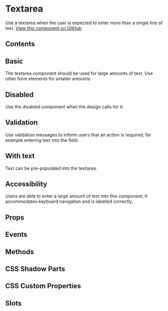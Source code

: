 # Textarea
Use a textarea when the user is expected to enter more than a single line of text. [View this component on GitHub](https://github.com/UKHO/admiralty-design-system/tree/main/packages/core/src/components/textarea)

## Contents

## Basic
The textarea component should be used for large amounts of text. Use other form elements for smaller amounts.


<Basic />

## Disabled
Use the disabled component when the design calls for it.


<Disabled />

## Validation
Use validation messages to inform users that an action is required, for example entering text into the field.


<Validation />

## With text
Text can be pre-populated into the textarea.


<WithText />

## Accessibility
Users are able to enter a large amount of text into this component, it accommodates keyboard navigation and is labelled correctly.

## Props


<Props />

## Events


<Events />

## Methods


<Methods />

## CSS Shadow Parts


<Parts />

## CSS Custom Properties


<CustomProps />

## Slots


<Slots />
